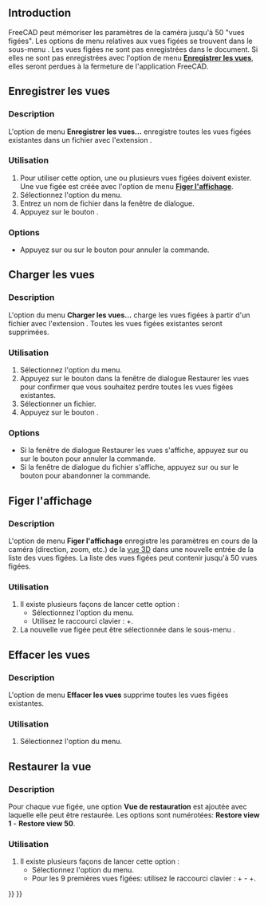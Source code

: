 <languages/>

{{Docnav/fr
|[[Std_RecallWorkingView/fr|Rappel de la vue de travail]]
|[[Std_DrawStyle/fr|Style de représentation]]
|[[Std_View_Menu/fr|Menu Affichage]]
|IconL=
|IconR=Std_DrawStyle.svg
|IconC=Freecad.svg
}}

{{GuiCommand/fr
|Name=Std FreezeViews
|Name/fr=Std Figer l'affichage
|MenuLocation=Affichage → Figer l'affichage → ...
|Workbenches=Tous
|SeeAlso=[[Std_StoreWorkingView/fr|Std Enregistrer la vue]], [[Std_RecallWorkingView/fr|Std Rappel de vue]], [[Std_ViewIvIssueCamPos/fr|Std Position de la prise de vue]]
}}

<span id="Introduction"></span>
== Introduction ==

FreeCAD peut mémoriser les paramètres de la caméra jusqu'à 50 "vues figées". Les options de menu relatives aux vues figées se trouvent dans le sous-menu {{MenuCommand|Affichage → Figer l'affichage}}. Les vues figées ne sont pas enregistrées dans le document. Si elles ne sont pas enregistrées avec l'option de menu '''[[#Enregistrer_les_vues|Enregistrer les vues]]''', elles seront perdues à la fermeture de l'application FreeCAD.

<span id="Save_Views"></span>
==Enregistrer les vues==

===Description===

L'option de menu '''Enregistrer les vues...''' enregistre toutes les vues figées existantes dans un fichier avec l'extension {{FileName|*.cam}}.

<span id="Usage"></span>
===Utilisation===

# Pour utiliser cette option, une ou plusieurs vues figées doivent exister. Une vue figée est créée avec l'option de menu '''[[#Figer_l.27affichage|Figer l'affichage]]'''.
# Sélectionnez l'option {{MenuCommand|Affichage → Figer l'affichage → Enregistrer les vues...}} du menu.
# Entrez un nom de fichier dans la fenêtre de dialogue.
# Appuyez sur le bouton {{Button|Enregistrer}}.

===Options===

* Appuyez sur {{KEY|Échap}} ou sur le bouton {{Button|Annuler}} pour annuler la commande.

<span id="Load_Views"></span>
==Charger les vues==

===Description===

L'option du menu '''Charger les vues...''' charge les vues figées à partir d'un fichier avec l'extension {{FileName|*.cam}}. Toutes les vues figées existantes seront supprimées.

<span id="Usage"></span>
===Utilisation===

# Sélectionnez l'option {{MenuCommand|Affichage → Figer l'affichage → Charger les vues...}} du menu.
# Appuyez sur le bouton {{Button|Oui}} dans la fenêtre de dialogue Restaurer les vues pour confirmer que vous souhaitez perdre toutes les vues figées existantes.
# Sélectionner un fichier.
# Appuyez sur le bouton {{Button|Ouvrir}}.

===Options===

* Si la fenêtre de dialogue Restaurer les vues s'affiche, appuyez sur {{KEY|Échap}} ou sur le bouton {{Button|Non}} pour annuler la commande.
* Si la fenêtre de dialogue du fichier s'affiche, appuyez sur {{KEY|Échap}} ou sur le bouton {{Button|Annuler}} pour abandonner la commande.

<span id="Freeze_View"></span>
==Figer l'affichage==

===Description===

L'option de menu '''Figer l'affichage''' enregistre les paramètres en cours de la caméra (direction, zoom, etc.) de la [[3D_view/fr|vue 3D]] dans une nouvelle entrée de la liste des vues figées. La liste des vues figées peut contenir jusqu'à 50 vues figées.

<span id="Usage"></span>
===Utilisation===

# Il existe plusieurs façons de lancer cette option :
#* Sélectionnez l'option {{MenuCommand|Affichage → Figer l'affichage → Figer la vue}} du menu.
#* Utilisez le raccourci clavier : {{KEY|Maj}}+{{KEY|F}}.
# La nouvelle vue figée peut être sélectionnée dans le sous-menu {{MenuCommand|Affichage → Figer l'affichage}}.

<span id="Clear_Views"></span>
== Effacer les vues ==

===Description===

L'option de menu '''Effacer les vues''' supprime toutes les vues figées existantes.

<span id="Usage"></span>
===Utilisation===

# Sélectionnez l'option {{MenuCommand|Affichage → Figer l'affichage → Effacer les vues}} du menu.

<span id="Restore_View"></span>
== Restaurer la vue ==

===Description===

Pour chaque vue figée, une option '''Vue de restauration''' est ajoutée avec laquelle elle peut être restaurée. Les options sont numérotées: '''Restore view 1''' - '''Restore view 50'''.

<span id="Usage"></span>
===Utilisation===

# Il existe plusieurs façons de lancer cette option :
#* Sélectionnez l'option {{MenuCommand|Affichage → Figer l'affichage → Restaurer la vue}} du menu.
#* Pour les 9 premières vues figées: utilisez le raccourci clavier : {{KEY|Ctrl}}+{{KEY|1}} - {{KEY|Ctrl}}+{{KEY|9}}.


{{Docnav/fr
|[[Std_RecallWorkingView/fr|Rappel de la vue de travail]]
|[[Std_DrawStyle/fr|Style de représentation]]
|[[Std_View_Menu/fr|Menu Affichage]]
|IconL=
|IconR=Std_DrawStyle.svg
|IconC=Freecad.svg
}}

{{Std_Base_navi{{#translation:}}}}
{{Userdocnavi{{#translation:}}}}